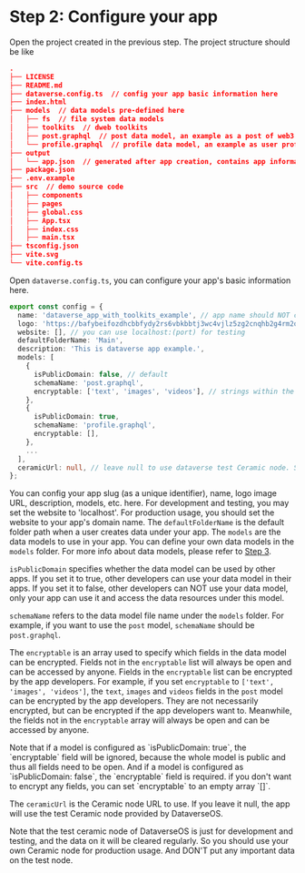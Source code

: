 
# Step 2: Configure your app

Open the project created in the previous step. The project structure should be like

```json
.
├── LICENSE
├── README.md
├── dataverse.config.ts  // config your app basic information here
├── index.html
├── models  // data models pre-defined here
│   ├── fs  // file system data models
│   ├── toolkits  // dweb toolkits
│   ├── post.graphql  // post data model, an example as a post of web3 social app
│   └── profile.graphql  // profile data model, an example as user profile of web3 social
├── output
│   └── app.json  // generated after app creation, contains app information
├── package.json
├── .env.example
├── src  // demo source code
│   ├── components
│   ├── pages
│   ├── global.css
│   ├── App.tsx
│   ├── index.css
│   ├── main.tsx
├── tsconfig.json
├── vite.svg
└── vite.config.ts
```

Open `dataverse.config.ts`, you can configure your app's basic information here.

```typescript
export const config = {
  name: 'dataverse_app_with_toolkits_example', // app name should NOT contain "-"
  logo: 'https://bafybeifozdhcbbfydy2rs6vbkbbtj3wc4vjlz5zg2cnqhb2g4rm2o5ldna.ipfs.w3s.link/dataverse.svg',
  website: [], // you can use localhost:(port) for testing
  defaultFolderName: 'Main',
  description: 'This is dataverse app example.',
  models: [
    {
      isPublicDomain: false, // default
      schemaName: 'post.graphql',
      encryptable: ['text', 'images', 'videos'], // strings within the schema and within the array represent fields that may be encrypted, while fields within the schema but not within the array represent fields that will definitely not be encrypted
    },
    {
      isPublicDomain: true,
      schemaName: 'profile.graphql',
      encryptable: [],
    },
    ...
  ],
  ceramicUrl: null, // leave null to use dataverse test Ceramic node. Set to {Your Ceramic node Url} for mainnet, should start with "https://".
};
```

You can config your app slug (as a unique identifier), name, logo image URL, description,
models, etc. here. For development and testing, you may set the website to 'localhost'.
For production usage, you should set the website to your app's domain name. The `defaultFolderName`
is the default folder path when a user creates data under your app.
The `models` are the data models to use in your app. You can define your own data models in the `models` folder.
For more info about data models, please refer to [Step 3](/cli-and-tools/3).

`isPublicDomain` specifies whether the data model can be used by other apps. If you set it to true, other developers
can use your data model in their apps. If you set it to false, other developers can NOT use your data model, only
your app can use it and access the data resources under this model.

`schemaName` refers to the data model file name under the `models` folder. For example, if you want to use the `post` model,
`schemaName` should be `post.graphql`.

The `encryptable` is an array used to specify which fields in the data model can be encrypted. Fields not in the `encryptable` list
will always be open and can be accessed by anyone. Fields in the `encryptable` list can be encrypted by the app developers.
For example, if you set `encryptable` to `['text', 'images', 'videos']`, the `text`, `images` and `videos` fields in the `post` model
can be encrypted by the app developers. They are not necessarily encrypted, but can be encrypted if the app developers want to.
Meanwhile, the fields not in the `encryptable` array will always be open and can be accessed by anyone.

<Callout type="info">
  Note that if a model is configured as `isPublicDomain: true`, the
  `encryptable` field will be ignored, because the whole model is public and
  thus all fields need to be open. And if a model is configured as
  `isPublicDomain: false`, the `encryptable` field is required. if you don't
  want to encrypt any fields, you can set `encryptable` to an empty array `[]`.
</Callout>

The `ceramicUrl` is the Ceramic node URL to use. If you leave it null, the app will use the test Ceramic node
provided by DataverseOS.

<Callout>
  Note that the test ceramic node of DataverseOS is just for development and
  testing, and the data on it will be cleared regularly. So you should use your
  own Ceramic node for production usage. And DON'T put any important data on the
  test node.
</Callout>
